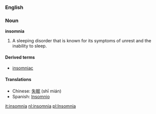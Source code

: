 ===English===
===Noun===
'''insomnia'''

#A sleeping disorder that is known for its symptoms of unrest and the inability to sleep.

====Derived terms====
*[[insomniac]]

====Translations====
*Chinese: [[失眠]] (shī mián)
*Spanish: [[Insomnio]]

[[it:insomnia]]
[[nl:insomnia]]
[[pl:Insomnia]]